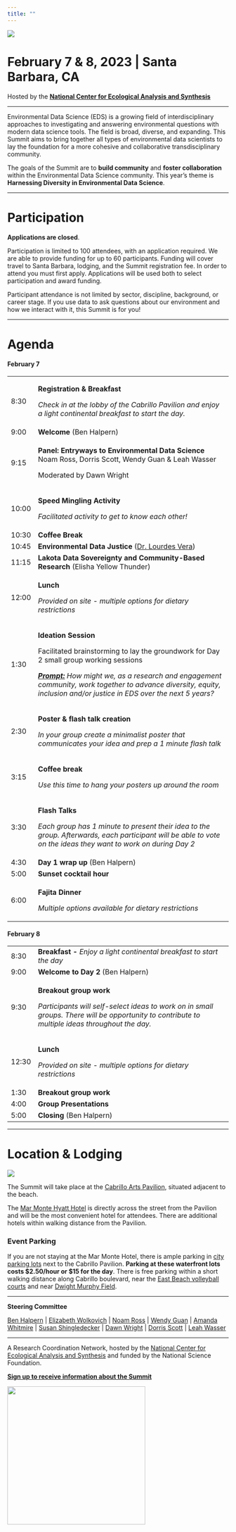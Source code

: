 ```yaml
---
title: ""
---
```


![](img/eds-banner-date-location.jpg){fig-align="center"}

# **February 7 & 8, 2023 \| Santa Barbara, CA**

Hosted by the [**National Center for Ecological Analysis and Synthesis**](https://www.nceas.ucsb.edu/)

------------------------------------------------------------------------

Environmental Data Science (EDS) is a growing field of interdisciplinary approaches to investigating and answering environmental questions with modern data science tools. The field is broad, diverse, and expanding. This Summit aims to bring together all types of environmental data scientists to lay the foundation for a more cohesive and collaborative transdisciplinary community.

The goals of the Summit are to **build community** and **foster collaboration** within the Environmental Data Science community. This year's theme is **Harnessing Diversity in Environmental Data Science**.

------------------------------------------------------------------------

# Participation

**Applications are closed**.

Participation is limited to 100 attendees, with an application required. We are able to provide funding for up to 60 participants. Funding will cover travel to Santa Barbara, lodging, and the Summit registration fee. In order to attend you must first apply. Applications will be used both to select participation and award funding.

Participant attendance is not limited by sector, discipline, background, or career stage. If you use data to ask questions about our environment and how we interact with it, this Summit is for you!

------------------------------------------------------------------------

# Agenda

#### **February 7**

+---------+----------------------------------------------------------------------------------------------------------------------------------------------------------------------------------------+
| 8:30    | **Registration & Breakfast**                                                                                                                                                           |
|         |                                                                                                                                                                                        |
|         | *Check in at the lobby of the Cabrillo Pavilion and enjoy a light continental breakfast to start the day.*                                                                             |
+---------+----------------------------------------------------------------------------------------------------------------------------------------------------------------------------------------+
| 9:00    | **Welcome** (Ben Halpern)                                                                                                                                                              |
+---------+----------------------------------------------------------------------------------------------------------------------------------------------------------------------------------------+
| 9:15    | **Panel: Entryways to Environmental Data Science**\                                                                                                                                    |
|         | Noam Ross, Dorris Scott, Wendy Guan & Leah Wasser                                                                                                                                      |
|         |                                                                                                                                                                                        |
|         | Moderated by Dawn Wright                                                                                                                                                               |
+---------+----------------------------------------------------------------------------------------------------------------------------------------------------------------------------------------+
| 10:00   | **Speed Mingling Activity**                                                                                                                                                            |
|         |                                                                                                                                                                                        |
|         | *Facilitated activity to get to know each other!*                                                                                                                                      |
+---------+----------------------------------------------------------------------------------------------------------------------------------------------------------------------------------------+
| 10:30   | **Coffee Break**                                                                                                                                                                       |
+---------+----------------------------------------------------------------------------------------------------------------------------------------------------------------------------------------+
| 10:45   | **Environmental Data Justice** ([Dr. Lourdes Vera](https://lourdesvera.github.io/))                                                                                                    |
+---------+----------------------------------------------------------------------------------------------------------------------------------------------------------------------------------------+
| 11:15   | **Lakota Data Sovereignty and Community-Based Research** (Elisha Yellow Thunder)                                                                                                       |
+---------+----------------------------------------------------------------------------------------------------------------------------------------------------------------------------------------+
| 12:00   | **Lunch**                                                                                                                                                                              |
|         |                                                                                                                                                                                        |
|         | *Provided on site - multiple options for dietary restrictions*                                                                                                                         |
+---------+----------------------------------------------------------------------------------------------------------------------------------------------------------------------------------------+
| 1:30    | **Ideation Session**                                                                                                                                                                   |
|         |                                                                                                                                                                                        |
|         | Facilitated brainstorming to lay the groundwork for Day 2 small group working sessions                                                                                                 |
|         |                                                                                                                                                                                        |
|         | [***Prompt:***]{.underline} *How might we, as a research and engagement community, work together to advance diversity, equity, inclusion and/or justice in EDS over the next 5 years?* |
+---------+----------------------------------------------------------------------------------------------------------------------------------------------------------------------------------------+
| 2:30    | **Poster & flash talk creation**                                                                                                                                                       |
|         |                                                                                                                                                                                        |
|         | *In your group create a minimalist poster that communicates your idea and prep a 1 minute flash talk*                                                                                  |
+---------+----------------------------------------------------------------------------------------------------------------------------------------------------------------------------------------+
| 3:15    | **Coffee break**                                                                                                                                                                       |
|         |                                                                                                                                                                                        |
|         | *Use this time to hang your posters up around the room*                                                                                                                                |
+---------+----------------------------------------------------------------------------------------------------------------------------------------------------------------------------------------+
| 3:30    | **Flash Talks**                                                                                                                                                                        |
|         |                                                                                                                                                                                        |
|         | *Each group has 1 minute to present their idea to the group. Afterwards, each participant will be able to vote on the ideas they want to work on during Day 2*                         |
+---------+----------------------------------------------------------------------------------------------------------------------------------------------------------------------------------------+
| 4:30    | **Day 1 wrap up** (Ben Halpern)                                                                                                                                                        |
+---------+----------------------------------------------------------------------------------------------------------------------------------------------------------------------------------------+
| 5:00    | **Sunset cocktail hour**                                                                                                                                                               |
+---------+----------------------------------------------------------------------------------------------------------------------------------------------------------------------------------------+
| 6:00    | **Fajita Dinner**                                                                                                                                                                      |
|         |                                                                                                                                                                                        |
|         | *Multiple options available for dietary restrictions*                                                                                                                                  |
+---------+----------------------------------------------------------------------------------------------------------------------------------------------------------------------------------------+

#### **February 8**

+----------+-------------------------------------------------------------------------------------------------------------------------------------------------+
| 8:30     | **Breakfast -** *Enjoy a light continental breakfast to start the day*                                                                          |
+----------+-------------------------------------------------------------------------------------------------------------------------------------------------+
| 9:00     | **Welcome to Day 2** (Ben Halpern)                                                                                                              |
+----------+-------------------------------------------------------------------------------------------------------------------------------------------------+
| 9:30     | **Breakout group work**                                                                                                                         |
|          |                                                                                                                                                 |
|          | *Participants will self-select ideas to work on in small groups. There will be opportunity to contribute to multiple ideas throughout the day.* |
+----------+-------------------------------------------------------------------------------------------------------------------------------------------------+
| 12:30    | **Lunch**                                                                                                                                       |
|          |                                                                                                                                                 |
|          | *Provided on site - multiple options for dietary restrictions*                                                                                  |
+----------+-------------------------------------------------------------------------------------------------------------------------------------------------+
| 1:30     | **Breakout group work**                                                                                                                         |
+----------+-------------------------------------------------------------------------------------------------------------------------------------------------+
| 4:00     | **Group Presentations**                                                                                                                         |
+----------+-------------------------------------------------------------------------------------------------------------------------------------------------+
| 5:00     | **Closing** (Ben Halpern)                                                                                                                       |
+----------+-------------------------------------------------------------------------------------------------------------------------------------------------+

------------------------------------------------------------------------

# Location & Lodging

![](img/2M9A9814-Pano.jpg){fig-align="center"}

The Summit will take place at the [Cabrillo Arts Pavilion](https://cabrillopavilion.santabarbaraca.gov/), situated adjacent to the beach.

The [Mar Monte Hyatt Hotel](https://www.hyatt.com/en-US/hotel/california/mar-monte-hotel/sbars) is directly across the street from the Pavilion and will be the most convenient hotel for attendees. There are additional hotels within walking distance from the Pavilion.

### Event Parking

If you are not staying at the Mar Monte Hotel, there is ample parking in [city parking lots](https://goo.gl/maps/6iihTuXCtmYxbrEz9) next to the Cabrillo Pavilion. **Parking at these waterfront lots costs \$2.50/hour or \$15 for the day**. There is free parking within a short walking distance along Cabrillo boulevard, near the [East Beach volleyball courts](https://goo.gl/maps/YoLd2nJwcmH4cqhy7) and near [Dwight Murphy Field](https://goo.gl/maps/y82sUHe4TAHgDcLp9). \

------------------------------------------------------------------------

**Steering Committee**

[Ben Halpern](https://www.nceas.ucsb.edu/about-us/our-people) \| [Elizabeth Wolkovich](https://biodiversity.ubc.ca/people/faculty/elizabeth-m-wolkovich) \| [Noam Ross](https://www.noamross.net/) \| [Wendy Guan](https://scholar.harvard.edu/wendy-guan/home) \| [Amanda Whitmire](https://library.stanford.edu/people/thalassa) \| [Susan Shingledecker](https://www.esipfed.org/about/staff/susan-shingledecker) \| [Dawn Wright](https://dusk.geo.orst.edu/index.html) \| [Dorris Scott](https://dscott.netlify.app/) \| [Leah Wasser](https://www.leahwasser.com/)

------------------------------------------------------------------------

A Research Coordination Network, hosted by the [National Center for Ecological Analysis and Synthesis](https://www.nceas.ucsb.edu/) and funded by the National Science Foundation.

[**Sign up to receive information about the Summit**](https://landing.mailerlite.com/webforms/landing/a5o1r3)

![](img/NCEAS-full%20logo-4C.png){fig-align="center" width="314"}
